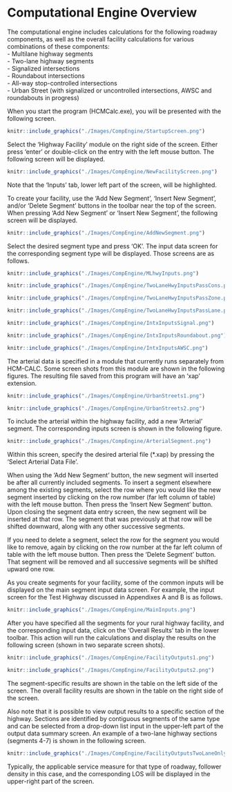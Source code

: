 # Computational Engine Overview {#CompEngine}

<!-- Instructions for downloading and installing the software are at https://github.com/swash17/HCM-CALC -->

The computational engine includes calculations for the following roadway components, as well as the overall facility calculations for various combinations of these components:  
- Multilane highway segments  
- Two-lane highway segments  
- Signalized intersections  
- Roundabout intersections  
- All-way stop-controlled intersections  
- Urban Street (with signalized or uncontrolled intersections, AWSC and roundabouts in progress)

When you start the program (HCMCalc.exe), you will be presented with the following screen.

```r
knitr::include_graphics("./Images/CompEngine/StartupScreen.png")
```

Select the 'Highway Facility' module on the right side of the screen. Either press 'enter' or double-click on the entry with the left mouse button. The following screen will be displayed.

```r
knitr::include_graphics("./Images/CompEngine/NewFacilityScreen.png")
```

Note that the 'Inputs' tab, lower left part of the screen, will be highlighted.

To create your facility, use the 'Add New Segment', 'Insert New Segment', and/or 'Delete Segment' buttons in the toolbar near the top of the screen. When pressing 'Add New Segment' or 'Insert New Segment', the following screen will be displayed.

```r
knitr::include_graphics("./Images/CompEngine/AddNewSegment.png")
```

Select the desired segment type and press 'OK'. The input data screen for the corresponding segment type will be displayed. Those screens are as follows.

```r
knitr::include_graphics("./Images/CompEngine/MLhwyInputs.png")
```

```r
knitr::include_graphics("./Images/CompEngine/TwoLaneHwyInputsPassCons.png")
```

```r
knitr::include_graphics("./Images/CompEngine/TwoLaneHwyInputsPassZone.png")
```

```r
knitr::include_graphics("./Images/CompEngine/TwoLaneHwyInputsPassLane.png")
```

```r
knitr::include_graphics("./Images/CompEngine/IntxInputsSignal.png")
```

```r
knitr::include_graphics("./Images/CompEngine/IntxInputsRoundabout.png")
```

```r
knitr::include_graphics("./Images/CompEngine/IntxInputsAWSC.png")
```

The arterial data is specified in a module that currently runs separately from HCM-CALC. Some screen shots from this module are shown in the following figures. The resulting file saved from this program will have an 'xap' extension.

```r
knitr::include_graphics("./Images/CompEngine/UrbanStreets1.png")
```

```r
knitr::include_graphics("./Images/CompEngine/UrbanStreets2.png")
```

To include the arterial within the highway facility, add a new 'Arterial' segment. The corresponding inputs screen is shown in the following figure.

```r
knitr::include_graphics("./Images/CompEngine/ArterialSegment.png")
```

Within this screen, specify the desired arterial file (*.xap) by pressing the 'Select Arterial Data File'.

When using the 'Add New Segment' button, the new segment will inserted be after all currently included segments. To insert a segment elsewhere among the existing segments, select the row where you would like the new segment inserted by clicking on the row number (far left column of table) with the left mouse button. Then press the 'Insert New Segment' button. Upon closing the segment data entry screen, the new segment will be inserted at that row. The segment that was previously at that row will be shifted downward, along with any other successive segments.

If you need to delete a segment, select the row for the segment you would like to remove, again by clicking on the row number at the far left column of table with the left mouse button. Then press the 'Delete Segment' button. That segment will be removed and all successive segments will be shifted upward one row. 

As you create segments for your facility, some of the common inputs will be displayed on the main segment input data screen. For example, the input screen for the Test Highway discussed in Appendixes A and B is as follows.

```r
knitr::include_graphics("./Images/CompEngine/MainInputs.png")
```

After you have specified all the segments for your rural highway facility, and the corresponding input data, click on the 'Overall Results' tab in the lower toolbar. This action will run the calculations and display the results on the following screen (shown in two separate screen shots).  

```r
knitr::include_graphics("./Images/CompEngine/FacilityOutputs1.png")
```

```r
knitr::include_graphics("./Images/CompEngine/FacilityOutputs2.png")
```

The segment-specific results are shown in the table on the left side of the screen. The overall facility results are shown in the table on the right side of the screen. 

Also note that it is possible to view output results to a specific section of the highway. Sections are identified by contiguous segments of the same type and can be selected from a drop-down list input in the upper-left part of the output data summary screen. An example of a two-lane highway sections (segments 4-7) is shown in the following screen.

```r
knitr::include_graphics("./Images/CompEngine/FacilityOutputsTwoLaneOnly.png")
```

Typically, the applicable service measure for that type of roadway, follower density in this case, and the corresponding LOS will be displayed in the upper-right part of the screen.
